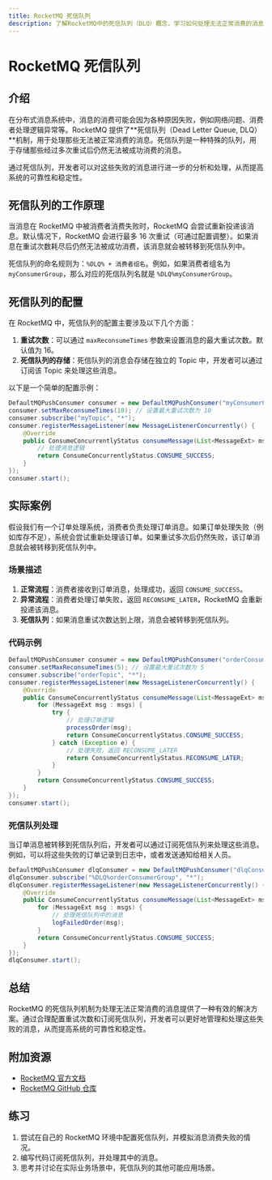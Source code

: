 ```yaml
---
title: RocketMQ 死信队列
description: 了解RocketMQ中的死信队列（DLQ）概念，学习如何处理无法正常消费的消息，并通过实际案例掌握其应用场景。
---
```


# RocketMQ 死信队列

## 介绍

在分布式消息系统中，消息的消费可能会因为各种原因失败，例如网络问题、消费者处理逻辑异常等。RocketMQ 提供了**死信队列（Dead Letter Queue, DLQ）**机制，用于处理那些无法被正常消费的消息。死信队列是一种特殊的队列，用于存储那些经过多次重试后仍然无法被成功消费的消息。

通过死信队列，开发者可以对这些失败的消息进行进一步的分析和处理，从而提高系统的可靠性和稳定性。

## 死信队列的工作原理

当消息在 RocketMQ 中被消费者消费失败时，RocketMQ 会尝试重新投递该消息。默认情况下，RocketMQ 会进行最多 16 次重试（可通过配置调整）。如果消息在重试次数耗尽后仍然无法被成功消费，该消息就会被转移到死信队列中。

死信队列的命名规则为：`%DLQ% + 消费者组名`。例如，如果消费者组名为 `myConsumerGroup`，那么对应的死信队列名就是 `%DLQ%myConsumerGroup`。

## 死信队列的配置

在 RocketMQ 中，死信队列的配置主要涉及以下几个方面：

1. **重试次数**：可以通过 `maxReconsumeTimes` 参数来设置消息的最大重试次数。默认值为 16。
2. **死信队列的存储**：死信队列的消息会存储在独立的 Topic 中，开发者可以通过订阅该 Topic 来处理这些消息。

以下是一个简单的配置示例：

```java
DefaultMQPushConsumer consumer = new DefaultMQPushConsumer("myConsumerGroup");
consumer.setMaxReconsumeTimes(10); // 设置最大重试次数为 10
consumer.subscribe("myTopic", "*");
consumer.registerMessageListener(new MessageListenerConcurrently() {
    @Override
    public ConsumeConcurrentlyStatus consumeMessage(List<MessageExt> msgs, ConsumeConcurrentlyContext context) {
        // 处理消息逻辑
        return ConsumeConcurrentlyStatus.CONSUME_SUCCESS;
    }
});
consumer.start();
```

## 实际案例

假设我们有一个订单处理系统，消费者负责处理订单消息。如果订单处理失败（例如库存不足），系统会尝试重新处理该订单。如果重试多次后仍然失败，该订单消息就会被转移到死信队列中。

### 场景描述

1. **正常流程**：消费者接收到订单消息，处理成功，返回 `CONSUME_SUCCESS`。
2. **异常流程**：消费者处理订单失败，返回 `RECONSUME_LATER`，RocketMQ 会重新投递该消息。
3. **死信队列**：如果消息重试次数达到上限，消息会被转移到死信队列。

### 代码示例

```java
DefaultMQPushConsumer consumer = new DefaultMQPushConsumer("orderConsumerGroup");
consumer.setMaxReconsumeTimes(5); // 设置最大重试次数为 5
consumer.subscribe("orderTopic", "*");
consumer.registerMessageListener(new MessageListenerConcurrently() {
    @Override
    public ConsumeConcurrentlyStatus consumeMessage(List<MessageExt> msgs, ConsumeConcurrentlyContext context) {
        for (MessageExt msg : msgs) {
            try {
                // 处理订单逻辑
                processOrder(msg);
                return ConsumeConcurrentlyStatus.CONSUME_SUCCESS;
            } catch (Exception e) {
                // 处理失败，返回 RECONSUME_LATER
                return ConsumeConcurrentlyStatus.RECONSUME_LATER;
            }
        }
        return ConsumeConcurrentlyStatus.CONSUME_SUCCESS;
    }
});
consumer.start();
```

### 死信队列处理

当订单消息被转移到死信队列后，开发者可以通过订阅死信队列来处理这些消息。例如，可以将这些失败的订单记录到日志中，或者发送通知给相关人员。

```java
DefaultMQPushConsumer dlqConsumer = new DefaultMQPushConsumer("dlqConsumerGroup");
dlqConsumer.subscribe("%DLQ%orderConsumerGroup", "*");
dlqConsumer.registerMessageListener(new MessageListenerConcurrently() {
    @Override
    public ConsumeConcurrentlyStatus consumeMessage(List<MessageExt> msgs, ConsumeConcurrentlyContext context) {
        for (MessageExt msg : msgs) {
            // 处理死信队列中的消息
            logFailedOrder(msg);
        }
        return ConsumeConcurrentlyStatus.CONSUME_SUCCESS;
    }
});
dlqConsumer.start();
```

## 总结

RocketMQ 的死信队列机制为处理无法正常消费的消息提供了一种有效的解决方案。通过合理配置重试次数和订阅死信队列，开发者可以更好地管理和处理这些失败的消息，从而提高系统的可靠性和稳定性。

## 附加资源

- [RocketMQ 官方文档](https://rocketmq.apache.org/docs/)
- [RocketMQ GitHub 仓库](https://github.com/apache/rocketmq)

## 练习

1. 尝试在自己的 RocketMQ 环境中配置死信队列，并模拟消息消费失败的情况。
2. 编写代码订阅死信队列，并处理其中的消息。
3. 思考并讨论在实际业务场景中，死信队列的其他可能应用场景。